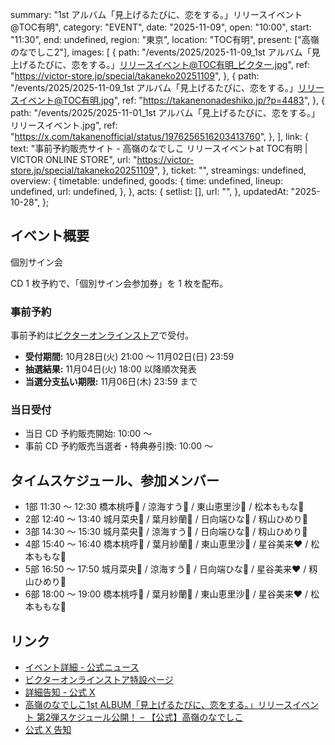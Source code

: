   summary: "1st アルバム「見上げるたびに、恋をする。」リリースイベント@TOC有明",
  category: "EVENT",
  date: "2025-11-09",
  open: "10:00",
  start: "11:30",
  end: undefined,
  region: "東京",
  location: "TOC有明",
  present: ["高嶺のなでしこ2"],
  images: [
    {
      path: "/events/2025/2025-11-09_1st アルバム「見上げるたびに、恋をする。」リリースイベント@TOC有明_ビクター.jpg",
      ref: "https://victor-store.jp/special/takaneko20251109",
    },
    {
      path: "/events/2025/2025-11-09_1st アルバム「見上げるたびに、恋をする。」リリースイベント@TOC有明.jpg",
      ref: "https://takanenonadeshiko.jp/?p=4483",
    },
    {
      path: "/events/2025/2025-11-01_1st アルバム「見上げるたびに、恋をする。」リリースイベント.jpg",
      ref: "https://x.com/takanenofficial/status/1976256516203413760",
    },
  ],
  link: {
    text: "事前予約販売サイト - 高嶺のなでしこ リリースイベントat TOC有明 | VICTOR ONLINE STORE",
    url: "https://victor-store.jp/special/takaneko20251109",
  },
  ticket: "",
  streamings: undefined,
  overview: {
    timetable: undefined,
    goods: {
      time: undefined,
      lineup: undefined,
      url: undefined,
    },
  },
  acts: {
    setlist: [],
    url: "",
  },
  updatedAt: "2025-10-28",
};

## イベント概要

個別サイン会

CD 1 枚予約で、「個別サイン会参加券」を 1 枚を配布。

### 事前予約

事前予約は[ビクターオンラインストア](https://victor-store.jp/special/takaneko20251109)で受付。

- **受付期間:** 10月28日(火) 21:00 〜 11月02日(日) 23:59
- **抽選結果:** 11月04日(火) 18:00 以降順次発表
- **当選分支払い期限:** 11月06日(木) 23:59 まで

### 当日受付

- 当日 CD 予約販売開始: 10:00 〜
- 事前 CD 予約販売当選者・特典券引換: 10:00 〜

## タイムスケジュール、参加メンバー

- 1部 11:30 〜 12:30 橋本桃呼🩷 / 涼海すう🩵 / 東山恵里沙🧡 / 松本ももな🎀
- 2部 12:40 〜 13:40 城月菜央💛 / 葉月紗蘭🤍 / 日向端ひな💜 / 籾山ひめり💙
- 3部 14:30 〜 15:30 城月菜央💛 / 涼海すう🩵 / 日向端ひな💜 / 籾山ひめり💙
- 4部 15:40 〜 16:40 橋本桃呼🩷 / 葉月紗蘭🤍 / 東山恵里沙🧡 / 星谷美来❤ / 松本ももな🎀
- 5部 16:50 〜 17:50 城月菜央💛 / 涼海すう🩵 / 日向端ひな💜 / 星谷美来❤ / 籾山ひめり💙
- 6部 18:00 〜 19:00 橋本桃呼🩷 / 葉月紗蘭🤍 / 東山恵里沙🧡 / 星谷美来❤ / 松本ももな🎀

## リンク

- [イベント詳細 - 公式ニュース](https://takanenonadeshiko.jp/?p=4483)
- [ビクターオンラインストア特設ページ](https://victor-store.jp/special/takaneko20251109)
- [詳細告知 - 公式 X](https://x.com/takanenofficial/status/1983144558880833640)
- [高嶺のなでしこ1st ALBUM「見上げるたびに、恋をする。」リリースイベント 第2弾スケジュール公開！ – 【公式】高嶺のなでしこ](https://takanenonadeshiko.jp/?p=4419)
- [公式 X 告知](https://x.com/takanenofficial/status/1976256516203413760)
